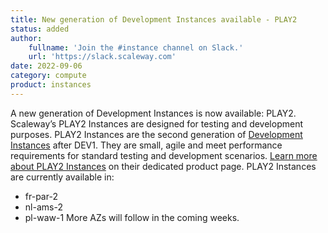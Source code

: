 ```yaml
---
title: New generation of Development Instances available - PLAY2
status: added
author:
    fullname: 'Join the #instance channel on Slack.'
    url: 'https://slack.scaleway.com'
date: 2022-09-06
category: compute
product: instances
---
```


A new generation of Development Instances is now available: PLAY2.
Scaleway’s PLAY2 Instances are designed for testing and development purposes. PLAY2 Instances are the second generation of [Development Instances](/instances/concepts/#development-instance) after DEV1. They are small, agile and meet performance requirements for standard testing and development scenarios. [Learn more about PLAY2 Instances](https://www.scaleway.com/en/cost-optimized-instances/) on their dedicated product page.
PLAY2 Instances are currently available in:
- fr-par-2
- nl-ams-2
- pl-waw-1
More AZs will follow in the coming weeks.